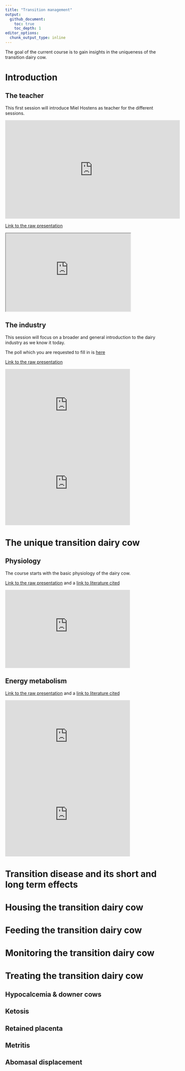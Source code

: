 ```yaml
---
title: "Transition management"
output:
  github_document:
    toc: true
    toc_depth: 1
editor_options: 
  chunk_output_type: inline
---
```


The goal of the current course is to gain insights in the uniqueness of the transition dairy cow. 

# Introduction

## The teacher

This first session will introduce Miel Hostens as teacher for the different sessions.

<div align="center"><iframe width="560" height="315" src="http://www.youtube.com/embed/9bZkp7q19f0" frameborder="0" allowfullscreen></iframe></div>

[Link to the raw presentation](https://prezi.com/view/eOCdI7EIZmOEwEQP6lG4/)

<iframe width="400" height="250" src="https://www.youtube.com/embed/bT79VMQOnrs">&nbsp;</iframe>

## The industry

This session will focus on a broader and general introduction to the dairy industry as we know it today.

The poll which you are requested to fill in is [here](https://www.menti.com/jp3kenbmz7)

[Link to the raw presentation](https://prezi.com/view/fhX2xHhhiYPfEn76McCe/)

<iframe width="400" height="250" 
src="https://www.youtube.com/embed/VqvdjKvdBDk" 
frameborder="0" allow="accelerometer; autoplay; encrypted-media; gyroscope; picture-in-picture" allowfullscreen></iframe>

<iframe width="400" height="250" 
src="https://www.youtube.com/embed/Ey5UNYJ9ZRM" 
frameborder="0" allow="accelerometer; autoplay; encrypted-media; gyroscope; picture-in-picture" allowfullscreen></iframe>

# The unique transition dairy cow

## Physiology

The course starts with the basic physiology of the dairy cow.

[Link to the raw presentation](https://prezi.com/view/v2KDzmGQYWlFd7iFpljO/) and a [link to literature cited](1_Physiology/Literature/)

<iframe width="400" height="250" 
src="https://www.youtube.com/embed/pgrZpJBpseE" 
frameborder="0" allow="accelerometer; autoplay; encrypted-media; gyroscope; picture-in-picture" allowfullscreen></iframe>

## Energy metabolism

[Link to the raw presentation](https://prezi.com/view/eOCdI7EIZmOEwEQP6lG4/) and a [link to literature cited](2_EnergyMetabolism/Literature/)

<iframe width="400" height="250" 
src="https://www.youtube.com/embed/D_fpTZ06tXU" 
frameborder="0" allow="accelerometer; autoplay; encrypted-media; gyroscope; picture-in-picture" allowfullscreen></iframe>

<iframe width="400" height="250" 
src="https://www.youtube.com/embed/7ri6sRG4d8I" 
frameborder="0" allow="accelerometer; autoplay; encrypted-media; gyroscope; picture-in-picture" allowfullscreen></iframe>

# Transition disease and its short and long term effects

# Housing the transition dairy cow

# Feeding the transition dairy cow

# Monitoring the transition dairy cow

# Treating the transition dairy cow

## Hypocalcemia & downer cows

## Ketosis

## Retained placenta

## Metritis

## Abomasal displacement

